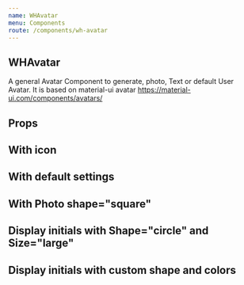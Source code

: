 ```yaml
---
name: WHAvatar
menu: Components
route: /components/wh-avatar
---
```




## WHAvatar

A general Avatar Component to generate, photo, Text or default User Avatar. It is based on material-ui avatar https://material-ui.com/components/avatars/

## Props

<Props of={WHAvatar} />

## With icon

<Playground>
  <WHAvatar />
</Playground>

## With default settings

<Playground>
  <WHAvatar initials="AJ" photo="//placekitten.com/40/40" />
</Playground>

## With Photo shape="square"

<Playground>
  <WHAvatar
    initials="AJ"
    photo="//placekitten.com/200/300"
    shape="square"
    size={WHAvatar.sizes.large}
  />
</Playground>

## Display initials with Shape="circle" and Size="large"

<Playground>
  <WHAvatar initials="AJ" shape="circle" size={WHAvatar.sizes.large} />
</Playground>

## Display initials with custom shape and colors

<Playground>
  <WHAvatar
    initials="AJ"
    size={WHAvatar.sizes.large}
    variant="square"
    colors={{
      background: "#ffaaaa",
      text: "#000"
    }}
  />
</Playground>

